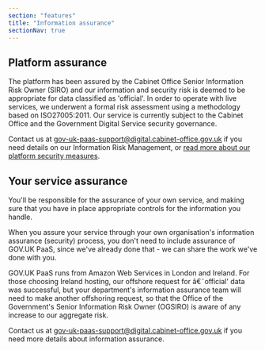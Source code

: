 ```yaml
---
section: "features"
title: "Information assurance"
sectionNav: true
---
```


## Platform assurance

The platform has been assured by the Cabinet Office Senior Information Risk Owner (SIRO) and our information and security risk is deemed to be appropriate for data classified as 'official'. In order to operate with live services, we underwent a formal risk assessment using a methodology based on ISO27005:2011. Our service is currently subject to the Cabinet Office and the Government Digital Service security governance.

Contact us at [gov-uk-paas-support@digital.cabinet-office.gov.uk](mailto:gov-uk-paas-support@digital.cabinet-office.gov.uk) if you need details on our Information Risk Management, or [read more about our platform security measures](/security).

## Your service assurance

You'll be responsible for the assurance of your own service, and making sure that you have in place appropriate controls for the information you handle.

When you assure your service through your own organisation's information assurance (security) process, you don't need to include assurance of GOV.UK PaaS, since we've already done that - we can share the work we've done with you.

GOV.UK PaaS runs from Amazon Web Services in London and Ireland. For those choosing Ireland hosting, our offshore request for â€˜official' data was successful, but your department's information assurance team will need to make another offshoring request, so that the Office of the Government's Senior Information Risk Owner (OGSIRO) is aware of any increase to our aggregate risk.

Contact us at [gov-uk-paas-support@digital.cabinet-office.gov.uk](mailto:gov-uk-paas-support@digital.cabinet-office.gov.uk) if you need more details about information assurance.